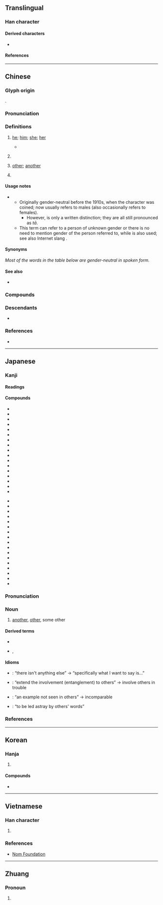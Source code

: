 {{also|她|祂|牠|⿰男也}}
{{character info}}
==Translingual==
{{stroke order|strokes=5}}
{{stroke order|type=animate}}

===Han character===
{{Han char|rn=9|rad=人|as=03|sn=5|four=24212|canj=OPD|ids=⿰亻也}}

====Derived characters====
* {{l|mul|[[咃]], [[𢫌]], [[𭰃]], [[𭩬]], [[𥅂]], [[𥿞]], [[𮕴]], [[𧦭]]([[𬣢]]), [[𫴞]], [[𦭟]], [[𮅅]], [[𤵩]], [[怹]]}}

====References====
{{Han ref|kx=0092.090|dkj=00370|dj=0195.120|hdz=10115.060|uh=4ED6}}

----

==Chinese==
{{zh-forms}}

===Glyph origin===
{{Han etym}}
{{Han compound|人|也|c1=s|c2=p|alt1=亻|t1=man|ls=psc}}.

===Pronunciation===
{{zh-pron
|m=tā,tuō
|m-s=ta1
|dg=та2
|c=taa1
|ca=LL-Q9186-Luilui6666-他.wav ‎
|c-t=ha1
|g=ta1
|h=pfs=thâ;gd=ta1
|j=ta1
|mb=tá
|md=tă
|mn=thaⁿ/xm:tha/tho
|mn_note=thaⁿ/tha - vernacular; tho - literary
|mn-t=ta1
|w=1ta
|x=ta1
|mc=y
|oc=y
|ma=y
|cat=pron,a,pn
}}

===Definitions===
{{zh-hanzi}}

# {{lb|zh|chiefly|Mandarin|Jin|Xiang|dialectal Wu|originally gender-neutral; nowadays usually referring to males}} [[he]]; [[him]]; [[she]]; [[her]]
#: {{zh-x|他 去 了。|'''He''' went away.}}
#: {{zh-x|我 認識{shi} 他。|I know '''him'''.}}
#* {{zh-x|萬物 是 藉[借]著[着]{zhe} 他 造 的；凡 被 造 的，沒有 一 樣 不是 藉[借]著[着]{zhe} 他 造 的。|All things were made by '''him'''; and without '''him''' was not any thing made that was made.|ref={{w2|zh|和合本|新標點和合本}} ([[w:Chinese Union Version|Chinese Union Version with New Punctuation]]), {{lang|zh|約翰福音}} (John) 1:3}}
# {{n-g|A dummy pronoun.}}
#: {{zh-x|睡 他 個 昏天黑地}}
#: {{zh-alt-inline|它}}
# [[other]]; [[another]]
#: {{zh-x|別 無 他 求|have no '''other''' request (formal)}}
# {{surname|zh}}

====Usage notes====
* {{sense|personal pronoun}}
** Originally gender-neutral before the 1910s, when the character {{zh-l|她|she; her}} was coined; now usually refers to males (also occasionally refers to females).
*** However, {{zh-l|他/她/牠/它/祂}} is only a written distinction; they are all still pronounced as ''tā''.
** This term can refer to a person of unknown gender or there is no need to mention gender of the person referred to, while {{zh-l|[[他/她]]}} {{q|[[gender binary]]}} is also used; see also Internet slang {{zh-l|TA|they (singular)}}.

====Synonyms====
''Most of the words in the table below are gender-neutral in spoken form.''
{{zh-dial}}

====See also====
{{cmn-personal pronouns}}
* {{zh-l|其}}

===Compounds===
{{zh-der|他媽的|他們|他人|他日|他殺|他鄉|吉他|世海他人|之死靡他|他事|他倆|他們倆|他力|他動|他動詞|他國|他姓|他家|他家的事|他山之攻|他山之石|他山攻錯|他年|他律|他心|他志|他懣|他拉他拉|他故|他敘式|他方|他方言語|他方說|他時|他無所有|他瑪羅池|他生|他端|他處|他說|他辰|他遷|他鄉外府|他鄉外縣|假手他人|其他|別無他法|利他|利他主義|安非他命|巽他海峽|巽他群島|排他性|潘他唑新|無他|燕入他家|猶他州|笑罵由他|維他命|覺他|貝他係數|貝他射線|貝他蛻變|電吉他|非他|馬爾他}}

===Descendants===
* {{desc|wuh|ta||he; she; it}}

===References===
* {{R:yue:Hanzi}}

{{zh-cat|Beginning}}

----

==Japanese==

===Kanji===
{{ja-kanji|grade=3|rs=人03}}

====Readings====
{{ja-readings
|goon=た
|kanon=た
|kun=ほか-
}}

====Compounds====
{{der-top|Compounds}}
* {{ja-r|他%意|た%い|another meaning (for one's behavior or speech)}}
* {{ja-r|他%我|た%が|[[w:other minds|other minds]]}}
* {{ja-r|他%界|た%かい|the world after death}}
* {{ja-r|他%殺|た%さつ|[[murder]]}}
* {{ja-r|他%動%詞|た%どう%し|[[transitive verb]]}}
* {{ja-r|他%人|た%にん|[[unrelated]] [[person]]}}
* {{ja-r|他%愛|た%あい|altruism}}
* {{ja-r|他%家|た%け}}
* {{ja-r|他%覚%症|た%かく%しょう}}
* {{ja-r|他%覚%的|た%かく%てき}}
* {{ja-r|他%郷|た%きょう}}
* {{ja-r|他%見|た%けん}}
* {{ja-r|他%言|た%ごん|telling the other persons}}
* {{ja-r|他%行|た%ぎょう}}
* {{ja-r|他%国|た%こく|the other country}}
* {{ja-r|他%山|た%ざん}}
* {{ja-r|他%事|た%じ}}
{{der-mid}}
* {{ja-r|他%社|た%しゃ|the other company}}
* {{ja-r|他%者|た%しゃ}}
* {{ja-r|他%出|た%しゅつ}}
* {{ja-r|他%所|た%しょ}}
* {{ja-r|他%称|た%しょう}}
* {{ja-r|他%心|た%しん}}
* {{ja-r|他%生|た%しょう}}
* {{ja-r|他%薦|た%せん}}
* {{ja-r|他%念|た%ねん}}
* {{ja-r|他%派|た%は}}
* {{ja-r|他%物|た%ぶつ}}
* {{ja-r|他%聞|た%ぶん}}
* {{ja-r|他%方|た%ほう}}
* {{ja-r|他%面|た%めん}}
* {{ja-r|他%律|た%りつ}}
* {{ja-r|他%流|た%りゅう}}
* {{ja-r|他%力|た%りき}}
{{der-bottom}}

{{ja-kanjitab|ほか|yomi=k}}
{{ja-kanjitab|た|yomi=o}}

===Pronunciation===
{{ja-pron|yomi=k|ほか|acc=0|acc_ref=DJR,NHK}}
{{ja-pron|yomi=o|た|acc=1|acc_ref=DJR,NHK}}

===Noun===
{{ja-noun|ほか|た}}

# [[another]], [[other]], some other
#: {{ja-usex|この '''他''' に も 行き先 が あります か。|この '''ほか''' に も ゆきさき が あります か。|Do you have any '''other''' destinations?}}
#: {{ja-usex|この 事%業 は '''他''' を 利する ため に 開%始 されました。|この じ%ぎょう は '''た''' を りする ため に かい%し されました。|This project was started in order to benefit '''others'''.}}
#: {{ja-usex|'''ほか''' に だれ が 手%伝い に 行きます か。|'''ほか''' に だれ が て%つだい に いきます か。|Who '''else''' will go to help you?}}

====Derived terms====
* {{ja-r|他ならぬ|ほかならぬ}}
* {{ja-r|その他|そのた}}, {{ja-r|その他|そのほか}}

====Idioms====
{{der-top|Idioms}}
* {{ja-r|他 で も ない|ほか で も ない}}: “there isn't anything else” → “specifically what I want to say is...” {{qualifier|used to emphasize what one is about to say}}
* {{ja-r|他 に 累 を 及ぼす|た に るい を およぼす}}: “extend the involvement (entanglement) to others” → involve others in trouble
* {{ja-r|他 に 例 を 見ない|た に れい を みない}}: “an example not seen in others” → incomparable
* {{ja-r|他 の 言 に 惑わされる|た の げん に まどわされる}}: “to be led astray by others' words”
{{der-bottom}}

===References===
<references/>

----

==Korean==

===Hanja===
{{ko-hanja|남|타}}

# {{hanja form of|타|[[another]], [[other]], some other}}

====Compounds====
* {{ko-l|기타|[[other]]|其他}}

----

==Vietnamese==

===Han character===
{{vi-readings|reading=[[tha]], [[thà]], [[thè]], [[thơ]]|rs=人03}}

# {{rfdef|vi|sort=人03}}

===References===
* [http://nomfoundation.org/common/nom_details.php?codepoint=4ed6 Nom Foundation]

----

==Zhuang==

===Pronoun===
{{za-head|pronoun}}

# {{za-sawndip form of|de||he, she, it}}